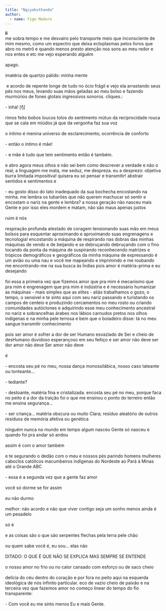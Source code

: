 ```yaml
---
title: "Ngiyakuthanda"
author: 
  - name: Figo Maduro
---
```


::: {#text-center}
| **ii**
| me sobra tempo e me desvairo pelo transporte meio que inconsciente de mim mesmo, como um espectro que deixa ectoplasmas pelos livros que abro no metrô e quando menos presto atenção nos sons ao meu redor e nos entes e etc me vejo esperando alguém
| 
| apago.
|
| imatéria de quartzo pálido: minha mente
|
|  e acordo de repente longe de tudo no ócio frágil e vejo ela arrastando seus pés nos meus, levando suas mãos geladas ao meu bolso e fazendo murmúrios de fones glotais ingressivos sonoros. cliques.:
|
| - inhá! \[ŋ̊\]
|
| rimos feito bobos loucos tolos do sentimento mútuo da reciprocidade rouca que se cala em miúdos já que da vergonha faz sua voz
|
| o íntimo é menina universo de esclarecimento; ocorrência de conforto
|
| - então o íntimo é mãe!
|
| - e mãe é tudo que tem sentimento então é também.
|
| e abro agora meus olhos e não sei bem como descrever a verdade e não o real; a linguagem me mata, me seduz, me despreza. eu a desprezo: objetiva burra limitada impositiva! quisera eu só pensar e transmitir! abstrair sentidos e sentimentos e
|
| - eu gosto disso do tato inadequado da sua bochecha encostando na minha. me lembra os tubarões que não querem machucar só sentir e encostam o nariz na gente e lembra? a nossa geração não nasceu mais Gente e por isso eles mordem e matam, não são maus apenas justos
|
| ruim é nós
|
| respiração profunda atestado de coragem tensionando suas mão em meus bolsos para esquentar aproximando e aproximando suas engrenagens e tecnologia! encostando a máquina de respirando nas dobras das minhas máquinas de vendo e de beijando e se debruçando debruçando com o fino tocando da ponta da máquina de suspirando reconhecendo matrizes e trópicos demográficos e geográficos da minha máquina de expressando é um avião ou uma nau e você me mapeando e imprimindo e me roubando me encontrando-me na sua busca às Índias pois amor é matéria-prima e eu desejando
|
| foi essa a primeira vez que fizemos amor que pra mim é mecanismo que pra mim é engrenagem que pra mim é indústria e é necessário humanizar as máquinas - mais simples que as elites - aliás trabalhamos o gozo, o tempo, o sensível e te sinto aqui com seu nariz passando e turistando os campos de centeio e produzindo cercamentos no meu rosto ou criando comunidades autóctones e adquirindo esse meu conhecimento ancestral no nariz e sobrancelhas árabes nos lábios carnudos pretos nos olhos indígenas e na minha pele terrosa e bem que o boiadeiro disse: tá no meu sangue transmitir conhecimento
|
| pois ser amor é sofrer a dor de ser Humano esvaziado de Ser e cheio de desHumano duvidoso esperançoso em seu feitiço e ser amor não deve ser dor amor não deve Ser amor não deve
|
| é
|
| - encosta seu pé no meu, nossa dança monossilábica, nosso caso tateante ou tonteante...
|
| - tediante?
|
| - destoante, matéria fina e cristalizada. encosta seu pé no meu, porque faca no peito é a dor da traição foi o que me ensinou o ponto do terreiro então me ensina segurança...
|
| - ser criança... matéria obscura ou muito Clara; resíduo aleatório de outros resíduos de memória afetiva ou genética
|
| ninguém nunca no mundo em tempo algum nasceu Gente só nasceu e quando foi pra andar só andou
|
| assim é com o amor também
|
| e te segurando o dedão com o meu e nossos pés parindo homens mulheres caboclos católicos macumbeiros indígenas do Nordeste ao Pará à Minas até o Grande ABC
|
| - essa é a segunda vez que a gente faz amor
|
| você só dorme se for assim
|
| eu não durmo
|
| melhor: não acordo e não que viver contigo seja um sonho menos ainda é um pesadelo
|
| só é
|
| e as coisas são o que são serpentes flechas pela terra pele chão
|
| ou quem sabe você é, eu sou... elas não
|
| DITADO: O QUE É QUE NÃO SE EXPLICA MAS SEMPRE SE ENTENDE
|
| o nosso amor no frio ou no calor cansado com esforço ou de saco cheio
|
| delícia do céu dentro do coração e por fora no peito aqui na esquerda ideológica de nós infinito particular. eco de vazio cheio de paixão e na terceira vez que fazemos amor no começo linear do tempo do fio transparente:
|
| - Com você eu me sinto menos Eu e mais Gente.
:::

